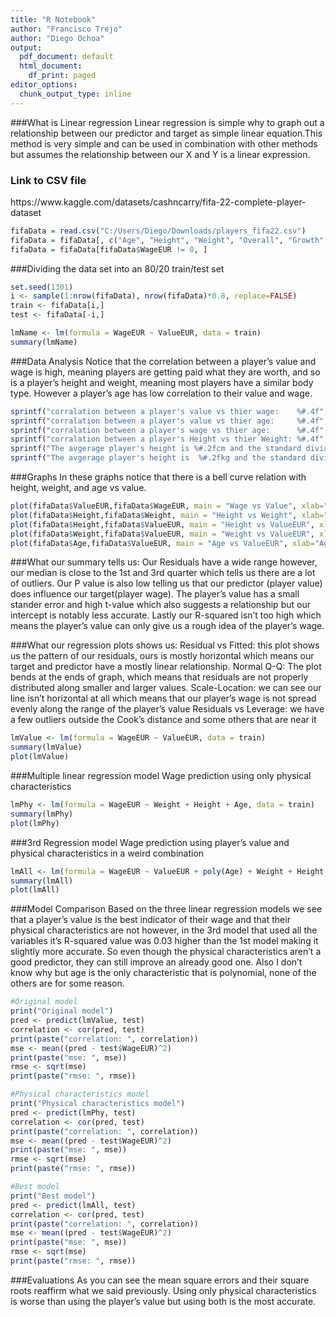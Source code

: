 ---
title: "R Notebook"
author: "Francisco Trejo"
author: "Diego Ochoa"
output:
  pdf_document: default
  html_document:
    df_print: paged
editor_options:
  chunk_output_type: inline
---

###What is Linear regression
Linear regression is simple why to graph out a relationship between our predictor and target as simple linear equation.This method is very simple and can be used in combination with other methods but assumes the relationship between our X and Y is a linear expression. 

### Link to CSV file
https://www.kaggle.com/datasets/cashncarry/fifa-22-complete-player-dataset

```{r}
fifaData = read.csv("C:/Users/Diego/Downloads/players_fifa22.csv")
fifaData = fifaData[, c("Age", "Height", "Weight", "Overall", "Growth", "Potential", "WageEUR", "ValueEUR")]
fifaData = fifaData[fifaData$WageEUR != 0, ]
```


###Dividing the data set into an 80/20 train/test set
```{r}
set.seed(1301)
i <- sample(1:nrow(fifaData), nrow(fifaData)*0.8, replace=FALSE)
train <- fifaData[i,]
test <- fifaData[-i,]

lmName <- lm(formula = WageEUR ~ ValueEUR, data = train)
summary(lmName)
```


###Data Analysis
Notice that the correlation between a player's value and wage is high, meaning players are getting paid what they are worth, and so is a player's height and weight, meaning most players have a similar body type. However a player's age has low correlation to their value and wage. 
```{r}
sprintf("corralation between a player's value vs thier wage:    %#.4f", cor(train$ValueEUR, train$WageEUR))
sprintf("corralation between a player's value vs thier age:     %#.4f", cor(train$ValueEUR, train$Age))
sprintf("corralation between a player's wage vs thier age:      %#.4f", cor(train$ValueEUR, train$Age))
sprintf("corralation between a player's Height vs thier Weight: %#.4f", cor(train$Height, train$Weight))
sprintf("The avgerage player's height is %#.2fcm and the standard diviation is %#.2f", mean(train$Height), sd(train$Height))
sprintf("The avgerage player's height is  %#.2fkg and the standard diviation is %#.2f", mean(train$Weight), sd(train$Weight))
```

###Graphs
In these graphs notice that there is a bell curve relation with height, weight, and age vs value.
```{r}
plot(fifaData$ValueEUR,fifaData$WageEUR, main = "Wage vs Value", xlab="Value", ylab="Wage")
plot(fifaData$Height,fifaData$Weight, main = "Height vs Weight", xlab="Height", ylab="Weight")
plot(fifaData$Height,fifaData$ValueEUR, main = "Height vs ValueEUR", xlab="Height", ylab="ValueEUR")
plot(fifaData$Weight,fifaData$ValueEUR, main = "Weight vs ValueEUR", xlab="Weight", ylab="ValueEUR")
plot(fifaData$Age,fifaData$ValueEUR, main = "Age vs ValueEUR", xlab="Age", ylab="ValueEUR")
```



###What our summary tells us:
Our Residuals have a wide range however, our median is close to the 1st and 3rd quarter which tells us there are a lot of outliers. Our P value is also low telling us that our predictor (player value) does influence our target(player wage). The player's value has a small stander error and high t-value which also suggests a relationship but our intercept is notably less accurate. Lastly our R-squared isn't too high which means the player's value can only give us a rough idea of the player's wage.


###What our regression plots shows us:
Residual vs Fitted: this plot shows us the pattern of our residuals, ours is mostly horizontal which means our target and predictor have a mostly linear relationship.
Normal Q-Q: The plot bends at the ends of graph, which means that residuals are not properly distributed along smaller and larger values.
Scale-Location: we can see our line isn't horizontal at all which means that our player's wage is not spread evenly along the range of the player's value
Residuals vs Leverage: we have a few outliers outside the Cook's distance and some others that are near it

```{r}
lmValue <- lm(formula = WageEUR ~ ValueEUR, data = train)
summary(lmValue)
plot(lmValue)
```
###Multiple linear regression model 
Wage prediction using only physical characteristics
```{r}
lmPhy <- lm(formula = WageEUR ~ Weight + Height + Age, data = train)
summary(lmPhy)
plot(lmPhy)
```
###3rd Regression model
Wage prediction using player's value and physical characteristics in a weird combination
```{r}
lmAll <- lm(formula = WageEUR ~ ValueEUR + poly(Age) + Weight + Height + (Weight / Height) + Growth + Overall, data = train)
summary(lmAll)
plot(lmAll)
```

###Model Comparison
Based on the three linear regression models we see that a player's value is the best indicator of their wage and that their physical characteristics are not however, in the 3rd model that used all the variables it's R-squared value was 0.03 higher than the 1st model making it slightly more accurate. So even though the physical characteristics aren't a good predictor, they can still improve an already good one. Also I don't know why but age is the only characteristic that is polynomial, none of the others are for some reason.
```{r}

#Original model
print("Original model")
pred <- predict(lmValue, test)
correlation <- cor(pred, test)
print(paste("correlation: ", correlation))
mse <- mean((pred - test$WageEUR)^2)
print(paste("mse: ", mse))
rmse <- sqrt(mse)
print(paste("rmse: ", rmse))

#Physical characteristics model
print("Physical characteristics model")
pred <- predict(lmPhy, test)
correlation <- cor(pred, test)
print(paste("correlation: ", correlation))
mse <- mean((pred - test$WageEUR)^2)
print(paste("mse: ", mse))
rmse <- sqrt(mse)
print(paste("rmse: ", rmse))

#Best model
print("Best model")
pred <- predict(lmAll, test)
correlation <- cor(pred, test)
print(paste("correlation: ", correlation))
mse <- mean((pred - test$WageEUR)^2)
print(paste("mse: ", mse))
rmse <- sqrt(mse)
print(paste("rmse: ", rmse))
```

###Evaluations
As you can see the mean square errors and their square roots reaffirm what we said previously. Using only physical characteristics is worse than using the player's value but using both is the most accurate. 